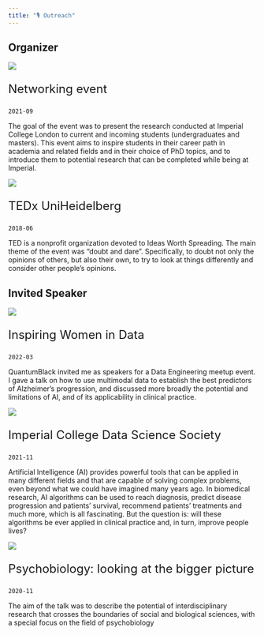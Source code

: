 ```yaml
---
title: "🎙 Outreach"
---
```


## Organizer

::: {.grid}

::: {.g-col-12 .g-col-md-5}
[![](https://img.evbuc.com/https%3A%2F%2Fcdn.evbuc.com%2Fimages%2F147494634%2F169300409815%2F1%2Foriginal.20210911-175847?w=940&auto=format%2Ccompress&q=75&sharp=10&rect=0%2C0%2C6912%2C3456&s=0a4e2fb1eba694effe3f91264ca819ad)](https://www.eventbrite.co.uk/e/networking-event-tickets-169755464163)
:::
::: {.g-col-12 .g-col-md-7}
<p style="font-size:1.5rem"> Networking event </p>

`2021-09`

The goal of the event was to present the research conducted at Imperial College London to current and incoming students (undergraduates and masters). This event aims to inspire students in their career path in academia and related fields and in their choice of PhD topics, and to introduce them to potential research that can be completed while being at Imperial. 
:::

::: {.g-col-12 .g-col-md-5}
<!-- <div style="text-align:center">
<img src="http://www.tedxunihd.de/images/team/valle.png" width="50%">
</div> -->
[![](/assets/pictures/tedx-uni-heidelberg-logo.png)](http://www.tedxunihd.de/about.html)
:::
::: {.g-col-12 .g-col-md-7}
<p style="font-size:1.5rem"> TEDx UniHeidelberg </p>

`2018-06`

TED is a nonprofit organization devoted to Ideas Worth Spreading. The main theme of the event was "doubt and dare". Specifically, to doubt not only the opinions of others, but also their own, to try to look at things differently and consider other people’s opinions.
:::


:::

## Invited Speaker

::: {.grid}

::: {.g-col-12 .g-col-md-5}
[![](/assets/pictures/data-engineering-meetup.webp)](https://www.meetup.com/data-engineering-europe/events/283988630/)
:::
::: {.g-col-12 .g-col-md-7}
<p style="font-size:1.5rem"> Inspiring Women in Data </p>

`2022-03`

QuantumBlack invited me as speakers for a Data Engineering meetup event. I gave a talk on how to use multimodal data to establish the best predictors of Alzheimer’s progression, and discussed more broadly the potential and limitations of AI, and of its applicability in clinical practice.
:::

::: {.g-col-12 .g-col-md-5}
[![](/assets/pictures/icdss-spotlight.png)](https://imperialdatasoc.co.uk/ds-spotlight-valentina-giunchiglia/)
:::
::: {.g-col-12 .g-col-md-7}
<p style="font-size:1.5rem"> Imperial College Data Science Society </p>

`2021-11`

Artificial Intelligence (AI) provides powerful tools that can be applied in many different fields and that are capable of solving complex problems, even beyond what we could have imagined many years ago. In biomedical research, AI algorithms can be used to reach diagnosis, predict disease progression and patients’ survival, recommend patients’ treatments and much more, which is all fascinating. But the question is: will these algorithms be ever applied in clinical practice and, in turn, improve people lives?
:::


::: {.g-col-12 .g-col-md-5}
[![](https://www.imperial.ac.uk/ImageCropToolT4/imageTool/uploaded-images/artificial-intelligence_1606126074424_eventportrait2018_x1.webp)](https://www.imperial.ac.uk/events/126984/allison-gardner-keele-university-on-ai-ethics-and-machine-learning-bias-valentina-giunchiglia-imperial-college-on-psychobiology-looking-at-the-bigger-picture/)
:::
::: {.g-col-12 .g-col-md-7}
<p style="font-size:1.5rem"> Psychobiology: looking at the bigger picture </p>

`2020-11`

The aim of the talk was to describe the potential of interdisciplinary research that crosses the boundaries of social and biological sciences, with a special focus on the field of psychobiology
:::

:::
